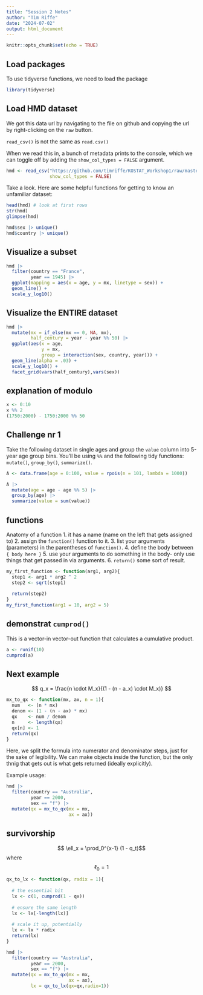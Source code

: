 ```yaml
---
title: "Session 2 Notes"
author: "Tim Riffe"
date: "2024-07-02"
output: html_document
---
```


```r
knitr::opts_chunk$set(echo = TRUE)
```

## Load packages

To use tidyverse functions, we need to load the package
```r
library(tidyverse)
```

## Load HMD dataset

We got this data url by navigating to the file on github and copying the url by right-clicking on the `raw` button.

`read_csv()` is not the same as `read.csv()`

When we read this in, a bunch of metadata prints to the console, which we can toggle off by adding the `show_col_types = FALSE` argument.

```r
hmd <- read_csv("https://github.com/timriffe/KOSTAT_Workshop1/raw/master/Data/hmd.csv.gz", 
                show_col_types = FALSE)
```

Take a look. Here are some helpful functions for getting to know an unfamiliar dataset:

```r
head(hmd) # look at first rows
str(hmd)
glimpse(hmd)

hmd$sex |> unique()
hmd$country |> unique()
```

## Visualize a subset

```r
hmd |> 
  filter(country == "France",
         year == 1945) |> 
  ggplot(mapping = aes(x = age, y = mx, linetype = sex)) +
  geom_line() +
  scale_y_log10()
```

## Visualize the ENTIRE dataset


```r
hmd |> 
  mutate(mx = if_else(mx == 0, NA, mx),
         half_century = year - year %% 50) |> 
  ggplot(aes(x = age, 
             y = mx, 
             group = interaction(sex, country, year))) +
  geom_line(alpha = .03) +
  scale_y_log10() +
  facet_grid(vars(half_century),vars(sex))
```


## explanation of modulo

```r
x <- 0:10
x %% 2
(1750:2000) - 1750:2000 %% 50
```

## Challenge nr 1

Take the following dataset in single ages and group the `value` column into 5-year age group bins.
You'll be using `%%`
and the following tidy functions: `mutate()`, `group_by()`, `summarize()`.
```r
A <- data.frame(age = 0:100, value = rpois(n = 101, lambda = 1000))

A |> 
  mutate(age = age - age %% 5) |> 
  group_by(age) |> 
  summarize(value = sum(value))
```

## functions

Anatomy of a function
1. it has a name (name on the left that gets assigned to)
2. assign the `function()` function to it.
3. list your arguments (parameters) in the parentheses of `function()`.
4. define the body between `{ body here }`
5. use your arguments to do something in the body- only use things that get passed in via arguments.
6. `return()` some sort of result.

```r
my_first_function <- function(arg1, arg2){
  step1 <- arg1 * arg2 ^ 2
  step2 <- sqrt(step1)
  
  return(step2)
}
my_first_function(arg1 = 10, arg2 = 5)

```

## demonstrat `cumprod()`

This is a vector-in vector-out function that calculates a cumulative product.
```r
a <- runif(10)
cumprod(a)

```

## Next example

$$ q_x = \frac{n \cdot M_x}{(1 - (n - a_x) \cdot M_x)}  $$

```r
mx_to_qx <- function(mx, ax, n = 1){
  num   <- (n * mx) 
  denom <- (1 - (n - ax) * mx)
  qx    <- num / denom
  n     <- length(qx)
  qx[n] <- 1
  return(qx)
}
```

Here, we split the formula into numerator and denominator steps, just for the sake of legibility. We can make objects inside the function, but the only thnig that gets out is what gets returned (ideally explicitly).

Example usage:
```r
hmd |> 
  filter(country == "Australia", 
         year == 2000,
         sex == "f") |> 
  mutate(qx = mx_to_qx(mx = mx,
                       ax = ax))
```

## survivorship

$$ \ell_x = \prod_0^{x-1} (1 - q_t)$$
where 
$$ \ell_0 = 1 $$
```r
qx_to_lx <- function(qx, radix = 1){
  
  # the essential bit
  lx <- c(1, cumprod(1 - qx))
  
  # ensure the same length
  lx <- lx[-length(lx)] 
  
  # scale it up, potentially
  lx <- lx * radix
  return(lx)
}

hmd |> 
  filter(country == "Australia", 
         year == 2000,
         sex == "f") |> 
  mutate(qx = mx_to_qx(mx = mx,
                       ax = ax),
         lx = qx_to_lx(qx=qx,radix=1))
```
























